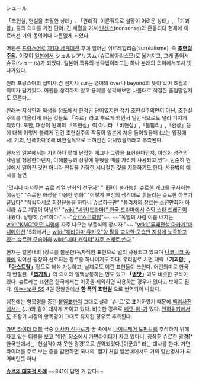 シュール

「초현실, 현실을 초월한 상태」. 「원리적, 이론적으로 설명이 어려운 상태」, 「기괴함」등의 의미를 가진 단어. 긴 세월을 거쳐 [[난센스]](nonsense)와 혼동되다 현재에 이르러선 거의 동의어나 다름없게 되었다.

어원은 [[프랑스어]]로 [[제1차 세계대전]] 후에 일어난 쉬르레알리슴(surréalisme), 즉 '''[[초현실주의]].''' 이것이 [[일본]]에서 シュルレアリスム (슈르레아리스므)로 옮겨지고, 그게 줄어서 슈르(シュール)가 되었다. 일본어 특유의 생략법이라고는 하나 본래의 의미에서조차 빗나가있다.

원래 프랑스어의 접미사 겸 전치사 sur는 영어의 over나 beyond의 뜻이 있어 초월의 의미가 담겨있다. 어원을 생각하지 않고 용례를 생각해보면 나름대로 적절한 줄임말일지도 모른다...

원래는 지식인과 학생들 정도에서 한정된 단어였지만 점차 초현실주의만이 아닌, 초현실주의를 떠올리게 하는 것들도 「슈르」라고 부르게 되면서 일반적으로도 널리 퍼지게 되었다. 또한, 대상이 원래의 「초현실」이 아니라 「비현실」,「불합리」,「환상」등에 대해 이렇게 불리게 된건 초현실주의 작품이 일본에 처음 들어왔을때 (보는 입장에서) 기괴, 난해하다못해 비현실적으로 느껴진건 아니었을까라고 추측된다.

현재의 일본에서는 기괴하다 못해 난잡한 개그나 그림을 표현한다던지, 이상한 성격의 사람을 형용한다던지, 이해불능의 상황에 놓혔을 때를 가리켜 사용되고 있다. 단순히 현실에서 떨어진 것만 아니라 현실을 가장한 시니컬한 것을 지목하기도 한다. 사용법의 예시를 들면

"[[멋지다 마사루]]는 슈르 계열 만화의 선구자"
"태클이 불가능한 슈르한 개그를 구사하는 예능인"
"슈르한 화상을 다용한 영화"
"이렇게 부장의 생각대로 휘둘리는 슈르한 하루가 끝났다"
"직립자세로 회전운동을 하다니 슈르하구만"
"[[블리치]]의 장르는 소년만화가 아니라 슈르 계열이 아닐까"
"[[wiki:"싸인(드라마)" 한국 드라마]]에서 [[슈팅 스타 드래곤]]이 나왔다. 상당히 슈르하다."
~~"[[슈르스트뢰밍]]"~~
~~"독일의 사람 이름 내지는 [[wiki:"KMO"어떤 시험]]에 자주 나오는 부등식의 창시자 "~~
"[[wiki:"투패전설 아카기"애니메이션]] 15화에서는 [[wiki:"히라야마 유키오"양 팔을 교차한 모습만 지상에 노출하고 있는 슈르한 모습]]이라 [[wiki:"네타 캐릭터"자주 소재로 쓴다]]."

현재는 일본내의 (장르를 불문한)독자적인 표현으로 널리 사용되고 있으며 [[니코니코 동화]]에 있어선 굉장히 선호되는 장르중 하나이기도 하다. 우리말로 치면 대략'''「기괴함」, 「[[아스트랄]]」'''정도로 해석 가능하고, 실제로도 이런 표현들이 쓰인다. 어떤의미로 한국의 변질된 '''「[[엽기]]적」'''의 의미와 일맥상통하는 면도 있고 '''「[[병맛]]」'''과도 비슷한 구석이 있다. 슈르라는 표현은 한국에서는 이곳을 제외하면 사용하는 경우가 없다고 보아도 된다.  [[이누×보쿠 SS]] 4권 정발판에선 '''한 폭의 초현실''' 으로 번역되어 나왔다.

예전에는 항목명을 중간 [[붙임표]]까지 그대로 살려 '슈-르'로 표기하였기 때문에 [[백괴사전]]에서는 '''(…)'''와 같이 대차게 까이고 있다. 비슷한 경우로 [[떼렛-떼-]]가 있다. [[엔하위키]]에서도 초창기 시절의 항목명이 그대로 유지된 경우로 추측된다.

[[가면 라이더 더블]] 극중 [[이사카 신쿠로]]가 꿈 속에서 [[나이트메어 도펀트]]를 추적하기 위해 자고 있는 더블을 보고 "이런 장소에서 가면라이더가 자고 있다니, 굉장히 슈르한 광경[* 한국판에서는 '현실적이지 못한 광경'으로 번역되었다.]이군요" 라는 대사를 한다. 가면 라이더를 주로 보는 층을 감안하면 국내의 '엽기'처럼 일본내에서도 거의 일반명사가 되어버린듯 하다.

[http://www.todayhumor.co.kr/board/view.php?table=humorstory&no=389160 '''슈르의 대표적 사례'''] ~~841이 답인 거 같다~~



